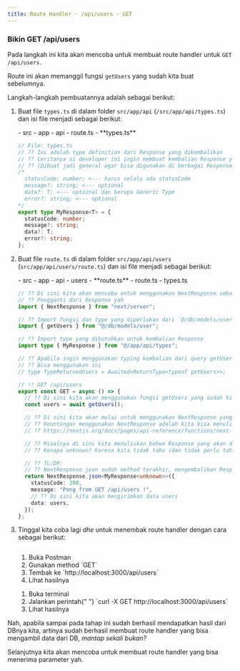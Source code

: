```yaml
---
title: Route Handler - /api/users - GET
---
```



### Bikin GET /api/users

Pada langkah ini kita akan mencoba untuk membuat route handler untuk `GET /api/users`.

Route ini akan memanggil fungsi `getUsers` yang sudah kita buat sebelumnya.

Langkah-langkah pembuatannya adalah sebagai berikut:

1. Buat file `types.ts` di dalam folder `src/app/api` (`/src/app/api/types.ts`) dan isi file menjadi sebagai berikut:

   <FileTree>
    - src
      - app
        - api
          - route.ts
          - **types.ts**
   </FileTree>

   ```ts
   // File: types.ts
   // ?? Ini adalah type definition dari Response yang dikembalikan
   // ?? Ceritanya si developer ini ingin membuat kembalian Response yang sifatnya seragam
   // ?? (Dibuat jadi general agar bisa digunakan di berbagai Response)
   /*
     statusCode: number; <--- harus selalu ada statusCode
     message?: string; <--- optional
     data?: T; <--- optoinal dan berupa Generic Type
     error?: string; <--- optional
   */
   export type MyResponse<T> = {
     statusCode: number;
     message?: string;
     data?: T;
     error?: string;
   };
   ```

1. Buat file `route.ts` di dalam folder `src/app/api/users` (`src/app/api/users/route.ts`) dan isi file menjadi sebagai berikut:

   <FileTree>
    - src
      - app
        - api
          - users
            - **route.ts**
          - route.ts
          - types.ts
   </FileTree>

   ```ts
   // ?? Di sini kita akan mencoba untuk menggunakan NextResponse sebagai
   // ?? Pengganti dari Response yah
   import { NextResponse } from "next/server";

   // ?? Import fungsi dan type yang diperlukan dari `@/db/models/user.ts`
   import { getUsers } from "@/db/models/user";

   // ?? Import type yang dibutuhkan untuk kembalian Response
   import type { MyResponse } from "@/app/api/types";

   // ?? Apabila ingin menggunakan typing kembalian dari query getUsers
   // ?? Bisa menggunakan ini
   // type TypeReturnedUsers = Awaited<ReturnType<typeof getUsers>>;

   // !! GET /api/users
   export const GET = async () => {
     // ?? Di sini kita akan menggunakan fungsi getUsers yang sudah kita buat
     const users = await getUsers();

     // ?? Di sini kita akan mulai untuk menggunakan NextResponse yang merupakan extend dari Response
     // ?? Keuntungan menggunakan NextResponse adalah kita bisa menuliskan kembalian Response dengan lebih presisi dengan Generic Type dan memiliki beberapa method tambahan yang tidak ada di Response.
     // ?? https://nextjs.org/docs/pages/api-reference/functions/next-server#nextresponse

     // ?? Misalnya di sini kita menuliskan bahwa Response yang akan dikembalikan adalah MyResponse yang mana memiliki Generic Type unknown untuk key "data"
     // ?? Kenapa unknown? Karena kita tidak tahu (dan tidak perlu tahu) kembalian dari getUsers

     // ?? TL;DR:
     // ?? NextResponse.json sudah method terakhir, mengembalikan Response dalam bentuk JSON, dan kita tidak memproses datanya lagi, sehingga unknown pun sudah cukup
     return NextResponse.json<MyResponse<unknown>>({
       statusCode: 200,
       message: "Pong from GET /api/users !",
       // ?? Di sini kita akan mengirimkan data users
       data: users,
     });
   };
   ```

1. Tinggal kita coba lagi _dhe_ untuk menembak route handler dengan cara sebagai berikut:

   <Tabs style="display: flex; flex-direction: column; justify-content: start;">
     <TabItem syncKey="postman" label="Postman">
       <ol>
         <li>Buka Postman</li>
         <li>Gunakan method `GET`</li>
         <li>Tembak ke `http://localhost:3000/api/users`</li>
         <li>Lihat hasilnya</li>
       </ol>
     </TabItem>
     <TabItem syncKey="curl" label="cURL">
       <ol>
         <li>Buka terminal</li>
         <li>
           <span>Jalankan perintah</span>{" "}
           <span>`curl -X GET http://localhost:3000/api/users`</span>
         </li>
         <li>Lihat hasilnya</li>
       </ol>
     </TabItem>
   </Tabs>

Nah, apabila sampai pada tahap ini sudah berhasil mendapatkan hasil dari DBnya kita, artinya sudah berhasil membuat route handler yang bisa mengambil data dari DB, _mantap sekali bukan?_

Selanjutnya kita akan mencoba untuk membuat route handler yang bisa menerima parameter yah.
